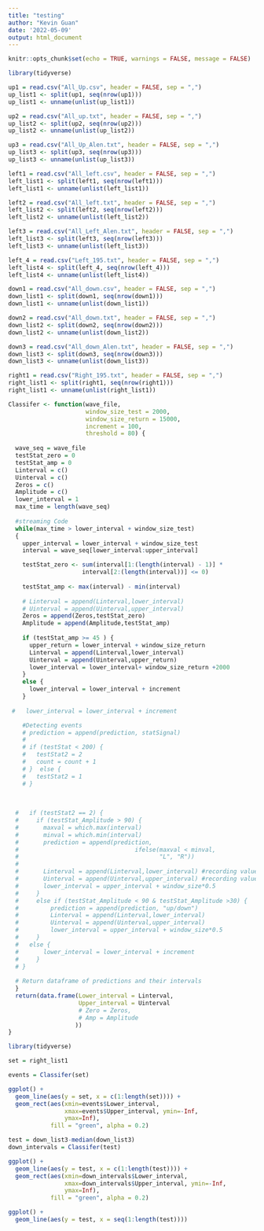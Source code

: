 ```yaml
---
title: "testing"
author: "Kevin Guan"
date: '2022-05-09'
output: html_document
---
```


```r
knitr::opts_chunk$set(echo = TRUE, warnings = FALSE, message = FALSE)

library(tidyverse)

up1 = read.csv("All_Up.csv", header = FALSE, sep = ",")
up_list1 <- split(up1, seq(nrow(up1)))
up_list1 <- unname(unlist(up_list1))

up2 = read.csv("All_up.txt", header = FALSE, sep = ",")
up_list2 <- split(up2, seq(nrow(up2)))
up_list2 <- unname(unlist(up_list2))

up3 = read.csv("All_Up_Alen.txt", header = FALSE, sep = ",")
up_list3 <- split(up3, seq(nrow(up3)))
up_list3 <- unname(unlist(up_list3))

left1 = read.csv("All_left.csv", header = FALSE, sep = ",")
left_list1 <- split(left1, seq(nrow(left1)))
left_list1 <- unname(unlist(left_list1))

left2 = read.csv("All_left.txt", header = FALSE, sep = ",")
left_list2 <- split(left2, seq(nrow(left2)))
left_list2 <- unname(unlist(left_list2))

left3 = read.csv("All_Left_Alen.txt", header = FALSE, sep = ",")
left_list3 <- split(left3, seq(nrow(left3)))
left_list3 <- unname(unlist(left_list3))

left_4 = read.csv("Left_195.txt", header = FALSE, sep = ",")
left_list4 <- split(left_4, seq(nrow(left_4)))
left_list4 <- unname(unlist(left_list4))

down1 = read.csv("All_down.csv", header = FALSE, sep = ",")
down_list1 <- split(down1, seq(nrow(down1)))
down_list1 <- unname(unlist(down_list1))

down2 = read.csv("All_down.txt", header = FALSE, sep = ",")
down_list2 <- split(down2, seq(nrow(down2)))
down_list2 <- unname(unlist(down_list2))

down3 = read.csv("All_down_Alen.txt", header = FALSE, sep = ",")
down_list3 <- split(down3, seq(nrow(down3)))
down_list3 <- unname(unlist(down_list3))

right1 = read.csv("Right_195.txt", header = FALSE, sep = ",")
right_list1 <- split(right1, seq(nrow(right1)))
right_list1 <- unname(unlist(right_list1))
```

```r
Classifer <- function(wave_file, 
                      window_size_test = 2000, 
                      window_size_return = 15000,
                      increment = 100, 
                      threshold = 80) {
  
  wave_seq = wave_file
  testStat_zero = 0
  testStat_amp = 0
  Linterval = c()
  Uinterval = c()
  Zeros = c()
  Amplitude = c()
  lower_interval = 1
  max_time = length(wave_seq)
  
  #streaming Code
  while(max_time > lower_interval + window_size_test)
  {
    upper_interval = lower_interval + window_size_test
    interval = wave_seq[lower_interval:upper_interval]

    testStat_zero <- sum(interval[1:(length(interval) - 1)] *
                     interval[2:(length(interval))] <= 0) 
    
    testStat_amp <- max(interval) - min(interval)
    
    # Linterval = append(Linterval,lower_interval)
    # Uinterval = append(Uinterval,upper_interval)
    Zeros = append(Zeros,testStat_zero)
    Amplitude = append(Amplitude,testStat_amp)
    
    if (testStat_amp >= 45 ) {
      upper_return = lower_interval + window_size_return
      Linterval = append(Linterval,lower_interval)
      Uinterval = append(Uinterval,upper_return)
      lower_interval = lower_interval+ window_size_return +2000
    }
    else {
      lower_interval = lower_interval + increment
    }
    
 #   lower_interval = lower_interval + increment

    #Detecting events
    # prediction = append(prediction, statSignal)  
    # 
    # if (testStat < 200) {
    #   testStat2 = 2
    #   count = count + 1
    # }  else {
    #   testStat2 = 1
    # }
    
 
       
  #   if (testStat2 == 2) {
  #     if (testStat_Amplitude > 90) {
  #       maxval = which.max(interval)
  #       minval = which.min(interval)
  #       prediction = append(prediction, 
  #                                 ifelse(maxval < minval,  
  #                                        "L", "R"))
  #       
  #       Linterval = append(Linterval,lower_interval) #recording value of lower interval
  #       Uinterval = append(Uinterval,upper_interval) #recording value of upper interval
  #       lower_interval = upper_interval + window_size*0.5
  #     } 
  #     else if (testStat_Amplitude < 90 & testStat_Amplitude >30) {
  #         prediction = append(prediction, "up/down")
  #         Linterval = append(Linterval,lower_interval)
  #         Uinterval = append(Uinterval,upper_interval)
  #         lower_interval = upper_interval + window_size*0.5
  #     } 
  #   else {
  #       lower_interval = lower_interval + increment
  #     }
  # }
  
  # Return dataframe of predictions and their intervals 
  }
  return(data.frame(Lower_interval = Linterval,
                    Upper_interval = Uinterval
                    # Zero = Zeros,
                    # Amp = Amplitude
                   ))
}
```

```r
library(tidyverse)

set = right_list1

events = Classifer(set)

ggplot() +
  geom_line(aes(y = set, x = c(1:length(set)))) +
  geom_rect(aes(xmin=events$Lower_interval,
                xmax=events$Upper_interval, ymin=-Inf,
                ymax=Inf),
            fill = "green", alpha = 0.2)
```


```r
test = down_list3-median(down_list3)
down_intervals = Classifer(test)

ggplot() +
  geom_line(aes(y = test, x = c(1:length(test)))) +
  geom_rect(aes(xmin=down_intervals$Lower_interval, 
                xmax=down_intervals$Upper_interval, ymin=-Inf, 
                ymax=Inf), 
            fill = "green", alpha = 0.2)
```


```r
ggplot() +
  geom_line(aes(y = test, x = seq(1:length(test))))
```

